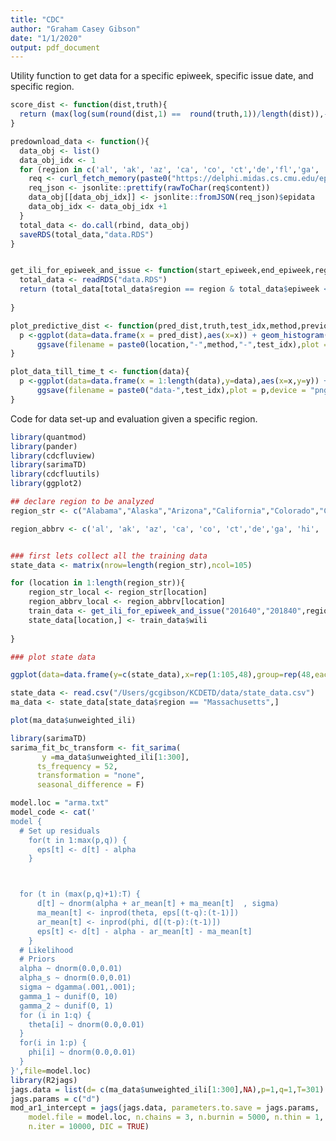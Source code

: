 ```yaml
---
title: "CDC"
author: "Graham Casey Gibson"
date: "1/1/2020"
output: pdf_document
---
```


Utility function to get data for a specific epiweek, specific issue date, and specific region. 

```r
score_dist <- function(dist,truth){
  return (max(log(sum(round(dist,1) ==  round(truth,1))/length(dist)),-10))
}
```
```r
predownload_data <- function(){
  data_obj <- list()
  data_obj_idx <- 1
  for (region in c('al', 'ak', 'az', 'ca', 'co', 'ct','de','fl','ga', 'hi', 'id', 'il','in', 'ia', 'ks', 'ky', 'la', 'me', 'md', 'ma', 'mi', 'mn', 'ms', 'mo', 'mt', 'ne', 'nv', 'nh', 'nj', 'nm', 'ny_minus_jfk', 'nc', 'nd', 'oh', 'ok', 'or','pa', 'ri', 'sc', 'sd', 'tn', 'tx', 'ut', 'vt', 'va', 'wa', 'wv', 'wi', 'wy','as','mp', 'dc', 'gu', 'pr', 'vi', 'ord', 'lax', 'jfk')){
    req <- curl_fetch_memory(paste0("https://delphi.midas.cs.cmu.edu/epidata/api.php?source=fluview&regions=",region,"&epiweeks=201240-201920"))
    req_json <- jsonlite::prettify(rawToChar(req$content))
    data_obj[[data_obj_idx]] <- jsonlite::fromJSON(req_json)$epidata
    data_obj_idx <- data_obj_idx +1
  }
  total_data <- do.call(rbind, data_obj)
  saveRDS(total_data,"data.RDS")
}


get_ili_for_epiweek_and_issue <- function(start_epiweek,end_epiweek,region){
  total_data <- readRDS("data.RDS")
  return (total_data[total_data$region == region & total_data$epiweek <= end_epiweek & total_data$epiweek >= start_epiweek ,])
  
}


```
```r

plot_predictive_dist <- function(pred_dist,truth,test_idx,method,previous_point,location){
  p <-ggplot(data=data.frame(x = pred_dist),aes(x=x)) + geom_histogram()+geom_vline(xintercept =truth ) +xlim(0,10) + geom_vline(xintercept = previous_point,col='blue')
      ggsave(filename = paste0(location,"-",method,"-",test_idx),plot = p,device = "png")
}

plot_data_till_time_t <- function(data){
  p <-ggplot(data=data.frame(x = 1:length(data),y=data),aes(x=x,y=y)) + geom_line()
      ggsave(filename = paste0("data-",test_idx),plot = p,device = "png")
}
```

Code for data set-up and evaluation given a specific region.

```r
library(quantmod)
library(pander)
library(cdcfluview)
library(sarimaTD)
library(cdcfluutils)
library(ggplot2)

## declare region to be analyzed 
region_str <- c("Alabama","Alaska","Arizona","California","Colorado","Connecticut", "Delaware","Georgia","Hawaii","Idaho", "Illinois","Indiana","Iowa","Kansas","Kentucky","Louisiana", "Maine","Maryland","Massachusetts","Michigan","Minnesota","Mississippi","Missouri","Montana", "Nebraska","Nevada","New Hampshire","New Jersey","New Mexico","New York","North Carolina","North Dakota","Ohio","Oklahoma","Oregon","Pennsylvania","Rhode Island","South Carolina","South Dakota","Tennessee","Texas","Utah","Vermont", "Virginia","Washington","West Virginia","Wisconsin","Wyoming")

region_abbrv <- c('al', 'ak', 'az', 'ca', 'co', 'ct','de','ga', 'hi', 'id', 'il','in', 'ia', 'ks', 'ky', 'la', 'me', 'md', 'ma', 'mi', 'mn', 'ms', 'mo', 'mt', 'ne', 'nv', 'nh', 'nj', 'nm', 'ny_minus_jfk', 'nc', 'nd', 'oh', 'ok', 'or','pa', 'ri', 'sc', 'sd', 'tn', 'tx', 'ut', 'vt', 'va', 'wa', 'wv', 'wi', 'wy')


### first lets collect all the training data
state_data <- matrix(nrow=length(region_str),ncol=105)

for (location in 1:length(region_str)){
    region_str_local <- region_str[location]
    region_abbrv_local <- region_abbrv[location]
    train_data <- get_ili_for_epiweek_and_issue("201640","201840",region_abbrv_local)
    state_data[location,] <- train_data$wili
    
}

### plot state data

ggplot(data=data.frame(y=c(state_data),x=rep(1:105,48),group=rep(48,each=105)),aes(x=x,y=y,col=group))+ geom_line() + facet_wrap(~group) 

state_data <- read.csv("/Users/gcgibson/KCDETD/data/state_data.csv")
ma_data <- state_data[state_data$region == "Massachusetts",]

plot(ma_data$unweighted_ili)

library(sarimaTD)
sarima_fit_bc_transform <- fit_sarima(
       y =ma_data$unweighted_ili[1:300],
      ts_frequency = 52,
      transformation = "none",
      seasonal_difference = F)

model.loc = "arma.txt"
model_code <- cat('
model {
  # Set up residuals
    for(t in 1:max(p,q)) {
      eps[t] <- d[t] - alpha
    } 



  for (t in (max(p,q)+1):T) {
      d[t] ~ dnorm(alpha + ar_mean[t] + ma_mean[t]  , sigma)
      ma_mean[t] <- inprod(theta, eps[(t-q):(t-1)])
      ar_mean[t] <- inprod(phi, d[(t-p):(t-1)])
      eps[t] <- d[t] - alpha - ar_mean[t] - ma_mean[t]
    }
  # Likelihood
  # Priors
  alpha ~ dnorm(0.0,0.01)
  alpha_s ~ dnorm(0.0,0.01)
  sigma ~ dgamma(.001,.001);
  gamma_1 ~ dunif(0, 10)
  gamma_2 ~ dunif(0, 1)
  for (i in 1:q) {
    theta[i] ~ dnorm(0.0,0.01)
  }
  for(i in 1:p) {
    phi[i] ~ dnorm(0.0,0.01)
  }
}',file=model.loc)
library(R2jags)
jags.data = list(d= c(ma_data$unweighted_ili[1:300],NA),p=1,q=1,T=301)
jags.params = c("d")
mod_ar1_intercept = jags(jags.data, parameters.to.save = jags.params, 
    model.file = model.loc, n.chains = 3, n.burnin = 5000, n.thin = 1, 
    n.iter = 10000, DIC = TRUE)


```
